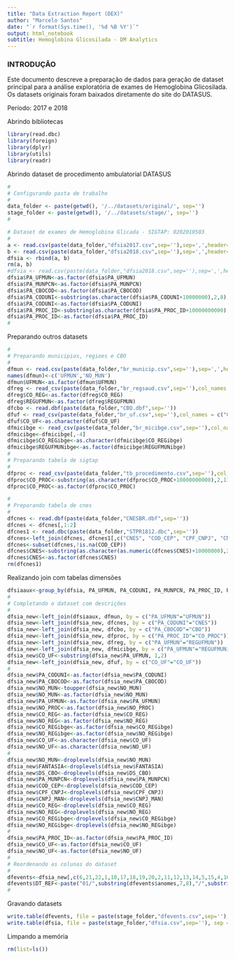 ```yaml
---
title: "Data Extraction Report (DEX)"
author: "Marcelo Santos"
date: "`r format(Sys.time(), '%d %B %Y')`"
output: html_notebook
subtitle: Hemoglobina Glicosilada - DM Analytics
---
```


### INTRODUÇÃO

Este documento descreve a preparação de dados para geração de dataset principal para a análise exploratória de exames de Hemoglobina Glicosilada. Os datasets originais foram baixados diretamente do site do DATASUS.

Período: 2017 e 2018

Abrindo bibliotecas 
```r
library(read.dbc)
library(foreign)
library(dplyr)
library(utils)
library(readr)
```

Abrindo dataset de procedimento ambulatorial DATASUS
```r
#
# Configurando pasta de trabalho
#
data_folder <- paste(getwd(), '/../datasets/original/', sep='')
stage_folder <- paste(getwd(), '/../datasets/stage/', sep='')
#
```

```r
# Dataset de exames de Hemoglobina Glicada - SIGTAP: 0202010503
#
a <- read.csv(paste(data_folder,"dfsia2017.csv",sep=''),sep=',',header=T)
b <- read.csv(paste(data_folder,"dfsia2018.csv",sep=''),sep=',',header=T)
dfsia <- rbind(a, b)
rm(a, b)
#dfsia <- read.csv(paste(data_folder,"dfsia2018.csv",sep=''),sep=',',header=T)
dfsia$PA_UFMUN<-as.factor(dfsia$PA_UFMUN)
dfsia$PA_MUNPCN<-as.factor(dfsia$PA_MUNPCN)
dfsia$PA_CBOCOD<-as.factor(dfsia$PA_CBOCOD)
dfsia$PA_CODUNI<-substring(as.character(dfsia$PA_CODUNI+10000000),2,8)
dfsia$PA_CODUNI<-as.factor(dfsia$PA_CODUNI)
dfsia$PA_PROC_ID<-substring(as.character(dfsia$PA_PROC_ID+10000000000),2,11)
dfsia$PA_PROC_ID<-as.factor(dfsia$PA_PROC_ID)
#
```

Preparando outros datasets
```r
#
# Preparando municipios, regioes e CBO
#
dfmun <- read.csv(paste(data_folder,"br_municip.csv",sep=''),sep=',',header=F)
names(dfmun)<-c('UFMUN','NO_MUN')
dfmun$UFMUN<-as.factor(dfmun$UFMUN)
dfreg <- read_csv(paste(data_folder,"br_regsaud.csv",sep=''),col_names = c("CO_REG","NO_REG", "REGUFMUN"), locale = locale(encoding = "ISO-8859-1"), skip=1)
dfreg$CO_REG<-as.factor(dfreg$CO_REG)
dfreg$REGUFMUN<-as.factor(dfreg$REGUFMUN)
dfcbo <- read.dbf(paste(data_folder,"CBO.dbf",sep=''))
dfuf <- read_csv(paste(data_folder,"br_uf.csv",sep=''),col_names = c("CO_UF","NO_UF"), locale = locale(encoding = "ISO-8859-1"))
dfuf$CO_UF<-as.character(dfuf$CO_UF)
dfmicibge <- read_csv(paste(data_folder,"br_micibge.csv",sep=''),col_names = c("CO_REGibge","NO_REGibge", "REGUFMUNibge", "x"), locale = locale(encoding = "ISO-8859-1"))
dfmicibge<-dfmicibge[,-4]
dfmicibge$CO_REGibge<-as.character(dfmicibge$CO_REGibge)
dfmicibge$REGUFMUNibge<-as.factor(dfmicibge$REGUFMUNibge)
#
# Preparando tabela de sigtap
#
dfproc <- read_csv(paste(data_folder,"tb_procedimento.csv",sep=''),col_names = c("CO_PROC","NO_PROC"), locale = locale(encoding = "ISO-8859-1"))
dfproc$CO_PROC<-substring(as.character(dfproc$CO_PROC+10000000000),2,11)
dfproc$CO_PROC<-as.factor(dfproc$CO_PROC)
```
```r
#
# Preparando tabela de cnes
#
dfcnes <- read.dbf(paste(data_folder,"CNESBR.dbf",sep=''))
dfcnes <- dfcnes[,1:2]
dfcnes1 <- read.dbc(paste(data_folder,"STPR1812.dbc",sep=''))
dfcnes<-left_join(dfcnes, dfcnes1[,c("CNES", "COD_CEP", "CPF_CNPJ", "CNPJ_MAN")], by = c("CNES"="CNES"))
dfcnes<-subset(dfcnes,!is.na(COD_CEP))
dfcnes$CNES<-substring(as.character(as.numeric(dfcnes$CNES)+10000000),2,8)
dfcnes$CNES<-as.factor(dfcnes$CNES)
rm(dfcnes1)
```

Realizando join com tabelas dimensões

```r
dfsiaaux<-group_by(dfsia, PA_UFMUN, PA_CODUNI, PA_MUNPCN, PA_PROC_ID, PA_CBOCOD, anomes)%>% summarize(count=n(),qtde=sum(PA_QTDAPR),total=sum(PA_VALAPR))   
#
# Completando o dataset com descrições
#
dfsia_new<-left_join(dfsiaaux, dfmun, by = c("PA_UFMUN"="UFMUN"))
dfsia_new<-left_join(dfsia_new, dfcnes, by = c("PA_CODUNI"="CNES"))
dfsia_new<-left_join(dfsia_new, dfcbo, by = c("PA_CBOCOD"="CBO"))
dfsia_new<-left_join(dfsia_new, dfproc, by = c("PA_PROC_ID"="CO_PROC"))
dfsia_new<-left_join(dfsia_new, dfreg, by = c("PA_UFMUN"="REGUFMUN"))
dfsia_new<-left_join(dfsia_new, dfmicibge, by = c("PA_UFMUN"="REGUFMUNibge"))
dfsia_new$CO_UF<-substring(dfsia_new$PA_UFMUN, 1,2)
dfsia_new<-left_join(dfsia_new, dfuf, by = c("CO_UF"="CO_UF"))
#
dfsia_new$PA_CODUNI<-as.factor(dfsia_new$PA_CODUNI)
dfsia_new$PA_CBOCOD<-as.factor(dfsia_new$PA_CBOCOD)
dfsia_new$NO_MUN<-toupper(dfsia_new$NO_MUN)
dfsia_new$NO_MUN<-as.factor(dfsia_new$NO_MUN)
dfsia_new$PA_UFMUN<-as.factor(dfsia_new$PA_UFMUN)
dfsia_new$NO_PROC<-as.factor(dfsia_new$NO_PROC)
dfsia_new$CO_REG<-as.factor(dfsia_new$CO_REG)
dfsia_new$NO_REG<-as.factor(dfsia_new$NO_REG)
dfsia_new$CO_REGibge<-as.factor(dfsia_new$CO_REGibge)
dfsia_new$NO_REGibge<-as.factor(dfsia_new$NO_REGibge)
dfsia_new$CO_UF<-as.character(dfsia_new$CO_UF)
dfsia_new$NO_UF<-as.character(dfsia_new$NO_UF)
#
dfsia_new$NO_MUN<-droplevels(dfsia_new$NO_MUN)
dfsia_new$FANTASIA<-droplevels(dfsia_new$FANTASIA)
dfsia_new$DS_CBO<-droplevels(dfsia_new$DS_CBO)
dfsia_new$PA_MUNPCN<-droplevels(dfsia_new$PA_MUNPCN)
dfsia_new$COD_CEP<-droplevels(dfsia_new$COD_CEP)
dfsia_new$CPF_CNPJ<-droplevels(dfsia_new$CPF_CNPJ)
dfsia_new$CNPJ_MAN<-droplevels(dfsia_new$CNPJ_MAN)
dfsia_new$CO_REG<-droplevels(dfsia_new$CO_REG)
dfsia_new$NO_REG<-droplevels(dfsia_new$NO_REG)
dfsia_new$CO_REGibge<-droplevels(dfsia_new$CO_REGibge)
dfsia_new$NO_REGibge<-droplevels(dfsia_new$NO_REGibge)
#
dfsia_new$PA_PROC_ID<-as.factor(dfsia_new$PA_PROC_ID)
dfsia_new$CO_UF<-as.factor(dfsia_new$CO_UF)
dfsia_new$NO_UF<-as.factor(dfsia_new$NO_UF)
#
# Reordenando as colunas do dataset
#
dfevents<-dfsia_new[,c(6,21,22,1,10,17,18,19,20,2,11,12,13,14,5,15,4,16,3,7,8,9)]
dfevents$DT_REF<-paste("01/",substring(dfevents$anomes,7,8),"/",substring(dfevents$anomes,5,6),sep="")
#
```

Gravando datasets

```r
write.table(dfevents, file = paste(stage_folder,"dfevents.csv",sep=''), sep = ",", row.names=FALSE)
write.table(dfsia, file = paste(stage_folder,"dfsia.csv",sep=''), sep = ",", row.names=FALSE)
```

Limpando a memória
```r
rm(list=ls())
```
